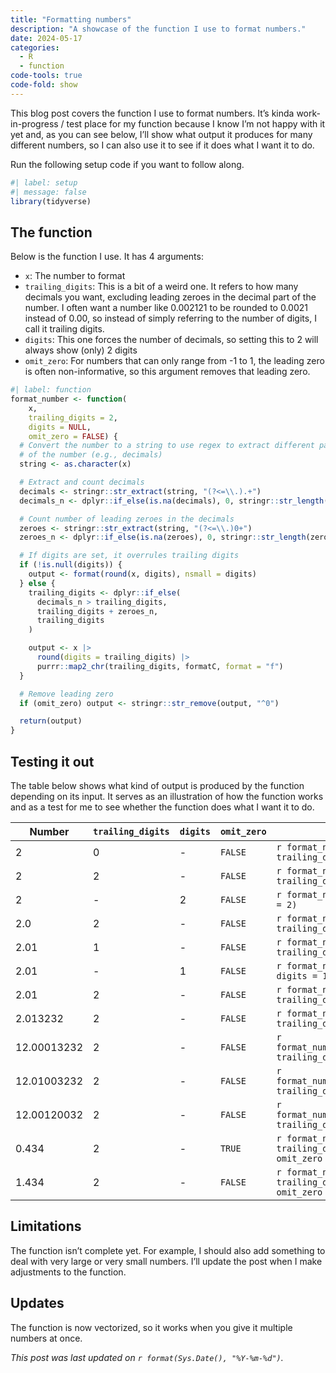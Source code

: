 ```yaml
---
title: "Formatting numbers"
description: "A showcase of the function I use to format numbers."
date: 2024-05-17
categories:
  - R
  - function
code-tools: true
code-fold: show
---
```


This blog post covers the function I use to format numbers. It's kinda work-in-progress / test place for my function because I know I'm not happy with it yet and, as you can see below, I'll show what output it produces for many different numbers, so I can also use it to see if it does what I want it to do.

Run the following setup code if you want to follow along.

```r
#| label: setup
#| message: false
library(tidyverse)
```

## The function

Below is the function I use. It has 4 arguments:

- `x`: The number to format
- `trailing_digits`: This is a bit of a weird one. It refers to how many decimals you want, excluding leading zeroes in the decimal part of the number. I often want a number like 0.002121 to be rounded to 0.0021 instead of 0.00, so instead of simply referring to the number of digits, I call it trailing digits.
- `digits`: This one forces the number of decimals, so setting this to 2 will always show (only) 2 digits
- `omit_zero`: For numbers that can only range from -1 to 1, the leading zero is often non-informative, so this argument removes that leading zero.

```r
#| label: function
format_number <- function(
    x,
    trailing_digits = 2,
    digits = NULL,
    omit_zero = FALSE) {
  # Convert the number to a string to use regex to extract different parts
  # of the number (e.g., decimals)
  string <- as.character(x)

  # Extract and count decimals
  decimals <- stringr::str_extract(string, "(?<=\\.).+")
  decimals_n <- dplyr::if_else(is.na(decimals), 0, stringr::str_length(decimals))

  # Count number of leading zeroes in the decimals
  zeroes <- stringr::str_extract(string, "(?<=\\.)0+")
  zeroes_n <- dplyr::if_else(is.na(zeroes), 0, stringr::str_length(zeroes))

  # If digits are set, it overrules trailing digits
  if (!is.null(digits)) {
    output <- format(round(x, digits), nsmall = digits)
  } else {
    trailing_digits <- dplyr::if_else(
      decimals_n > trailing_digits,
      trailing_digits + zeroes_n,
      trailing_digits
    )

    output <- x |>
      round(digits = trailing_digits) |>
      purrr::map2_chr(trailing_digits, formatC, format = "f")
  }

  # Remove leading zero
  if (omit_zero) output <- stringr::str_remove(output, "^0")

  return(output)
}
```

## Testing it out

The table below shows what kind of output is produced by the function depending on its input. It serves as an illustration of how the function works and as a test for me to see whether the function does what I want it to do.

| Number      | `trailing_digits` | `digits` | `omit_zero` | Result                                                           |
|---------------|---------------|---------------|---------------|---------------|
| 2           | 0                 | \-       | `FALSE`     | `r format_number(2, trailing_digits = 0)`                        |
| 2           | 2                 | \-       | `FALSE`     | `r format_number(2, trailing_digits = 2)`                        |
| 2           | \-                | 2        | `FALSE`     | `r format_number(2, digits = 2)`                                 |
| 2.0         | 2                 | \-       | `FALSE`     | `r format_number(2.0, trailing_digits = 2)`                      |
| 2.01        | 1                 | \-       | `FALSE`     | `r format_number(2.01, trailing_digits = 1)`                     |
| 2.01        | -                 | 1        | `FALSE`     | `r format_number(2.01, digits = 1)`                              |
| 2.01        | 2                 | \-       | `FALSE`     | `r format_number(2.01, trailing_digits = 2)`                     |
| 2.013232    | 2                 | \-       | `FALSE`     | `r format_number(2.013232, trailing_digits = 2)`                 |
| 12.00013232 | 2                 | \-       | `FALSE`     | `r format_number(12.00013232, trailing_digits = 2)`              |
| 12.01003232 | 2                 | \-       | `FALSE`     | `r format_number(12.01003232, trailing_digits = 2)`              |
| 12.00120032 | 2                 | \-       | `FALSE`     | `r format_number(12.00120032, trailing_digits = 2)`              |
| 0.434       | 2                 | \-       | `TRUE`      | `r format_number(0.434, trailing_digits = 2, omit_zero = TRUE)`  |
| 1.434       | 2                 | \-       | `FALSE`     | `r format_number(0.434, trailing_digits = 2, omit_zero = FALSE)` |

## Limitations

The function isn't complete yet. For example, I should also add something to deal with very large or very small numbers. I'll update the post when I make adjustments to the function.

## Updates

The function is now vectorized, so it works when you give it multiple numbers at once.

*This post was last updated on `r format(Sys.Date(), "%Y-%m-%d")`.*